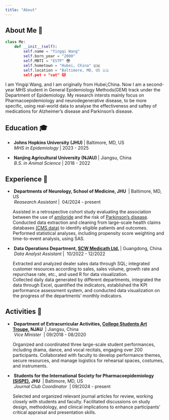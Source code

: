 ```yaml
---
title: "About"
---
```


## About Me 👋

``` python
class Me:
    def __init__(self):
        self.name = "Yingqi Wang"
        self.born_year = "2000" 
        self.MBTI = "ESTP" 😎
        self.hometown = "Hubei, China" 🇨🇳
        self.location = "Baltimore, MD, US 🇺🇸
        self.pet = "cat" 🐱
```
I am Yingqi Wang, and I am originally from Hubei,China. Now I am a second-year MHS student in General Epidemiology Methods(GEM) track under the Department of Epidemiology. My research intersts mainly focus on Pharmacoepidemiology and neurodegenerative disease, to be more specific, using real-world data to analyse the effectiveness and saftey of medications for Alzheimer's disease and Parkinson's disease. 

## Education 🎓
-   **\ Johns Hopkins University (JHU) **\| Baltimore, MD, US \
    *\ MHS in Epidemiology *\| 2023 - 2025

-   **\ Nanjing Agricultural University (NJAU) **\| Jiangsu, China \
    *\ B.S. in Animal Science *\| 2018 - 2022

## Experience 💼
-   **\ Departments of Neurology, School of Medicine, JHU **\ | Baltimore, MD, US \
    *\ Reasearch Assistant *\| \ 04/2024 - present\ 
    
    Assisted in a retrospective cohort study evaluating the association between the use of [amiloride](https://en.wikipedia.org/wiki/Amiloride) and the risk of [Parkinson’s disease](https://www.nia.nih.gov/health/parkinsons-disease/parkinsons-disease-causes-symptoms-and-treatments).\
    Conducted data extraction and cleaning from large-scale health claims databases [(CMS data)](https://data.cms.gov) to identify eligible patients and outcomes. \
    Performed statistical analyses, including propensity score weighting and time-to-event analysis, using SAS.\

-   **\ Data Operations Department, [SCW Medicath Ltd.](https://www.scwmed.com) ** \| Guangdong, China \
    *\ Data Analyst Assistant *\| \ 10/2022 - 12/2022 \
    
    Extracted and analyzed dealer sales data through SQL; integrated customer resources according to sales, sales volume, growth rate and repurchase rate, etc., and used R for data visualization. \
    Collected daily data generated by different departments, integrated the data through Excel, quantified the indicators, established the KPI performance assessment system, and conducted data visualization on the progress of the departments’ monthly indicators. \
    
## Activities 🎡 
-  **\ Department of Extracurricular Activities, [College Students Art Troupe](https://ac.njau.edu.cn/mysj/dxsyst.htm), NJAU **\ | Jiangsu, China \
   *\ Vice Minister *\ | 09/2018 - 08/2020
   
   Organized and coordinated three large-scale student performances, including drama, dance, and vocal recitals, engaging over 200 participants. Collaborated with faculty to develop performance themes, secure resources, and manage logistics for rehearsal spaces, costumes, and instruments.

-  **\ Students for the International Society for Pharmacoepidemiology [(SISPE)](https://publichealth.jhu.edu/center-for-drug-safety-and-effectiveness/student-opportunities), JHU **\ | Baltimore, MD, US \
   *\ Journal Club Coordinator* \ | 09/2024 - present \
   
   Selected and organized relevant journal articles for review, working closely with students and faculty. Facilitated discussions on study design, methodology, and clinical implications to enhance participants’ critical appraisal and presentation skills.